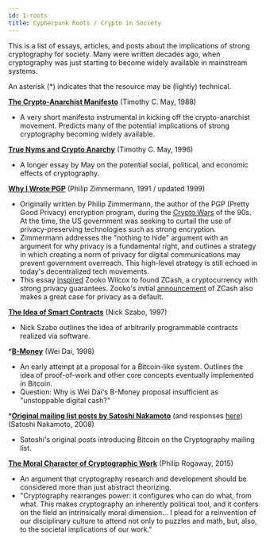 ```yaml
---
id: 1-roots
title: Cypherpunk Roots / Crypto in Society
---
```



<Author name="gubsheep" url="https://twitter.com/gubsheep" />

This is a list of essays, articles, and posts about the implications of strong cryptography for society. Many were written decades ago, when cryptography was just starting to become widely available in mainstream systems.

An asterisk (\*) indicates that the resource may be (lightly) technical.

[**The Crypto-Anarchist Manifesto**](https://groups.csail.mit.edu/mac/classes/6.805/articles/crypto/cypherpunks/may-crypto-manifesto.html) (Timothy C. May, 1988)

- A very short manifesto instrumental in kicking off the crypto-anarchist movement. Predicts many of the potential implications of strong cryptography becoming widely available.

[**True Nyms and Crypto Anarchy**](https://www.gwern.net/docs/bitcoin/1996-may.pdf) (Timothy C. May, 1996)

- A longer essay by May on the potential social, political, and economic effects of cryptography.

[**Why I Wrote PGP**](https://www.philzimmermann.com/EN/essays/WhyIWrotePGP.html) (Philip Zimmermann, 1991 / updated 1999)

- Originally written by Philip Zimmermann, the author of the PGP (Pretty Good Privacy) encryption program, during the [Crypto Wars](https://en.wikipedia.org/wiki/Crypto_Wars) of the 90s. At the time, the US government was seeking to curtail the use of privacy-preserving technologies such as strong encryption.
- Zimmermann addresses the "nothing to hide" argument with an argument for why privacy is a fundamental right, and outlines a strategy in which creating a norm of privacy for digital communications may prevent government overreach. This high-level strategy is still echoed in today's decentralized tech movements.
- This essay [inspired](https://twitter.com/zooko/status/1039955219633897472) Zooko Wilcox to found ZCash, a cryptocurrency with strong privacy guarantees. Zooko's initial [announcement](https://electriccoin.co/blog/helloworld/) of ZCash also makes a great case for privacy as a default.

[**The Idea of Smart Contracts**](https://www.fon.hum.uva.nl/rob/Courses/InformationInSpeech/CDROM/Literature/LOTwinterschool2006/szabo.best.vwh.net/idea.html) (Nick Szabo, 1997)

- Nick Szabo outlines the idea of arbitrarily programmable contracts realized via software.

\*[**B-Money**](http://www.weidai.com/bmoney.txt) (Wei Dai, 1998)

- An early attempt at a proposal for a Bitcoin-like system. Outlines the idea of proof-of-work and other core concepts eventually implemented in Bitcoin.
- Question: Why is Wei Dai's B-Money proposal insufficient as "unstoppable digital cash?"

\*[**Original mailing list posts by Satoshi Nakamoto**](https://www.metzdowd.com/pipermail/cryptography/2008-October/014810.html) (and responses [here](https://www.metzdowd.com/pipermail/cryptography/2008-November/thread.html)) (Satoshi Nakamoto, 2008)

- Satoshi's original posts introducing Bitcoin on the Cryptography mailing list.

[**The Moral Character of Cryptographic Work**](https://web.cs.ucdavis.edu/~rogaway/papers/moral.pdf) (Philip Rogaway, 2015)

- An argument that cryptography research and development should be considered more than just abstract theorizing.
- "Cryptography rearranges power: it configures who can do what, from what. This makes cryptography an inherently political tool, and it confers on the field an intrinsically moral dimension... I plead for a reinvention of our disciplinary culture to attend not only to puzzles and math, but, also, to the societal implications of our work."
